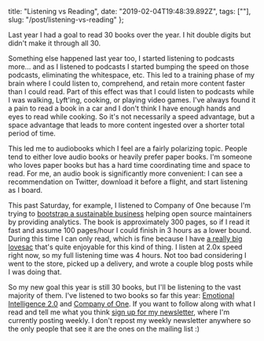   title: "Listening vs Reading",
  date: "2019-02-04T19:48:39.892Z",
  tags: [""],
  slug: "/post/listening-vs-reading"
};

Last year I had a goal to read 30 books over the year. I hit
double digits but didn't make it through all 30.

Something else happened last year too, I started listening
to podcasts more... and as I listened to podcasts I started
bumping the speed on those podcasts, eliminating the
whitespace, etc. This led to a training phase of my brain
where I could listen to, comprehend, and retain more content
faster than I could read. Part of this effect was that I
could listen to podcasts while I was walking, Lyft'ing,
cooking, or playing video games. I've always found it a pain
to read a book in a car and I don't think I have enough
hands and eyes to read while cooking. So it's not
necessarily a speed advantage, but a space advantage that
leads to more content ingested over a shorter total period
of time.

This led me to audiobooks which I feel are a fairly
polarizing topic. People tend to either love audio books or
heavily prefer paper books. I'm someone who loves paper
books but has a hard time coordinating time and space to
read. For me, an audio book is significantly more
convenient: I can see a recommendation on Twitter, download
it before a flight, and start listening as I board.

This past Saturday, for example, I listened to Company of
One because I'm trying to
[bootstrap a sustainable business](https://twitter.com/MntnrSystems)
helping open source maintainers by providing analytics. The
book is approximately 300 pages, so if I read it fast and
assume 100 pages/hour I could finish in 3 hours as a lower
bound. During this time I can only read, which is fine
because I have
[a really big lovesac](https://www.lovesac.com/search/sacs/bean-bag-chairs)
that's quite enjoyable for this kind of thing. I listen at
2.0x speed right now, so my full listening time was 4 hours.
Not too bad considering I went to the store, picked up a
delivery, and wrote a couple blog posts while I was doing
that.

So my new goal this year is still 30 books, but I'll be
listening to the vast majority of them. I've listened to two
books so far this year:
[Emotional Intelligence 2.0](https://www.amazon.com/Emotional-Intelligence-2-0-Travis-Bradberry/dp/0974320625)
and
[Company of One](https://www.amazon.com/Company-One-Staying-Small-Business/dp/1328972356).
If you want to follow along with what I read and tell me
what you think
[sign up for my newsletter](https://pages.convertkit.com/04c24646a3/c136f814fc),
where I'm currently posting weekly. I don't repost my weekly
newsletter anywhere so the only people that see it are the
ones on the mailing list :)
